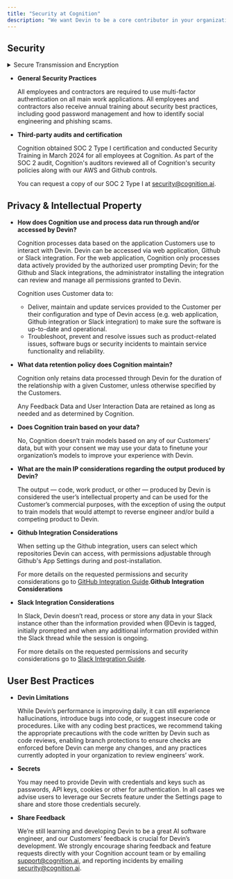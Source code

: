 ```yaml
---
title: "Security at Cognition"
description: "We want Devin to be a core contributor in your organization, and have prioritized security, data privacy and compliance to make it possible"
---
```


## Security

<details>
  <summary>Secure Transmission and Encryption</summary>


All data transmission is encrypted in transit and at rest. Production software is also routinely monitored via logging, error handling and monitoring dashboards of live metrics. Unusual application states (ie. unusually high error rates, slowness, failures) trigger alerts which are quickly investigated by our team. 
    
Access to our cloud environment in AWS is granted on an as-required basis based on business roles and only a small number of employees or contractors are granted direct access to production systems.

</details>

    
- **General Security Practices**
    
    All employees and contractors are required to use multi-factor authentication on all main work applications. All employees and contractors also receive annual training about security best practices, including good password management and how to identify social engineering and phishing scams.
    
- **Third-party audits and certification**
    
    Cognition obtained SOC 2 Type I certification and conducted Security Training in March 2024 for all employees at Cognition. As part of the SOC 2 audit, Cognition's auditors reviewed all of Cognition's security policies along with our AWS and Github controls.
    
    You can request a copy of our SOC 2 Type I at security@cognition.ai.
    

## Privacy & Intellectual Property

- **How does Cognition use and process data run through and/or accessed by Devin?**
    
    Cognition  processes data based on the application Customers use to interact with Devin. Devin can be accessed via web application, Github or Slack integration. For the web application, Cognition only processes data actively provided by the authorized user prompting Devin; for the Github and Slack integrations, the administrator installing the integration can review and manage all permissions granted to Devin.
    
    Cognition uses Customer data to:
    
    - Deliver, maintain and update services provided to the Customer per their configuration and type of Devin access (e.g. web application, Github integration or Slack integration) to make sure the software is up-to-date and operational.
    - Troubleshoot, prevent and resolve issues such as product-related issues, software bugs or security incidents to maintain service functionality and reliability.
- **What data retention policy does Cognition maintain?**
    
    Cognition only retains data processed through Devin for the duration of the relationship with a given Customer, unless otherwise specified by the Customers. 
    
    Any Feedback Data and User Interaction Data are retained as long as needed and as determined by Cognition. 
    
- **Does Cognition train based on your data?**
    
    No, Cognition doesn’t train models based on any of our Customers’ data, but with your consent we may use your data to finetune your organization’s models to improve your experience with Devin.
    
- **What are the main IP considerations regarding the output produced by Devin?**
    
    The output — code, work product, or other — produced by Devin is considered the user’s intellectual property and can be used for the Customer’s commercial purposes, with the exception of using the output to train models that would attempt to reverse engineer and/or build a competing product to Devin.
    
- **Github Integration Considerations**
    
    When setting up the Github integration, users can select which repositories Devin can access, with permissions adjustable through Github's App Settings during and post-installation. 
    
    For more details on the requested permissions and security considerations go to [GitHub Integration Guide](https://www.notion.so/GitHub-Integration-Guide-f839572ed60a4d41ae2620c08c2fdb62?pvs=21).**Github Integration Considerations**
    
- **Slack Integration Considerations**
    
    In Slack, Devin doesn’t read, process or store any data in your Slack instance other than the information provided when @Devin is tagged, initially prompted and when any additional information provided within the Slack thread while the session is ongoing.  
    
    For more details on the requested permissions and security considerations go to [Slack Integration Guide](https://www.notion.so/Slack-Integration-Guide-50c11122153d41f18e7bb31b40cf1fbd?pvs=21).
    

## User Best Practices

- **Devin Limitations**
    
    While Devin’s performance is improving daily, it can still experience hallucinations, introduce bugs into code, or suggest insecure code or procedures. Like with any coding best practices, we recommend taking the appropriate precautions with the code written by Devin such as code reviews, enabling branch protections to ensure checks are enforced before Devin can merge any changes, and any practices currently adopted in your organization to review engineers’ work.
    
- **Secrets**
    
    You may need to provide Devin with credentials and keys such as passwords, API keys, cookies or other for authentication. In all cases we advise users to leverage our Secrets feature under the Settings page to share and store those credentials securely.
    
- **Share Feedback**
    
    We’re still learning and developing Devin to be a great AI software engineer, and our Customers’ feedback is crucial for Devin’s development. We strongly encourage sharing feedback and feature requests directly with your Cognition account team or by emailing [support@cognition.ai](mailto:support@cognition.ai), and reporting incidents by emailing [security@cognition.ai](mailto:security@cognition.ai).
    

